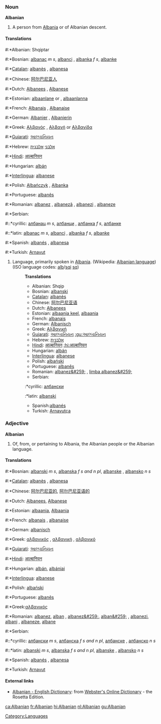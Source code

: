 ===Noun===
'''Albanian'''
#A person from [[Albania]] or of Albanian descent.

====Translations====
#:*Albanian:  Shqiptar
#:*Bosnian: [[albanac]] ''m s'', [[albanci]] {{m}} {{p}}, [[albanka]] ''f s'', [[albanke]] {{f}} {{p}}
#:*[[Catalan]]: [[albanès]] {{m}}, [[albanesa]] {{f}}
#:*Chinese: [[阿尔巴尼亚人]]
#:*Dutch:  [[Albanees]] {{m}}, [[Albanese]] {{f}}
#:*Estonian: [[albaanlane]] {{m}} or {{f}}, [[albaanlanna]] {{f}}
#:*French: [[Albanais]] {{m}}, [[Albanaise]] {{f}}
#:*German: [[Albanier]] {{m}}, [[Albanierin]] {{f}}
#:*Greek: [[Αλβανός]] {{m}}, [[Αλβανή]] or [[Αλβανίδα]] {{f}}
#:*[[Gujarati]]: [[આલ્બાનિયન]]
#:*Hebrew: [[אלבני]] {{m}} [[אלבנית]] {{f}}
#:*[[Hindi]]: [[आल्बानियन]]
#:*Hungarian: [[albán]]
#:*[[Interlingua]]: [[albanese]]
#:*Polish: [[Albańczyk]] {{m}}, [[Albanka]] {{f}}
#:*Portuguese: [[albanês]]
#:*Romanian: [[albanez]] {{m}}, [[albanezã]] {{f}}, [[albanezi]] {{m}} {{p}}, [[albaneze]] {{f}} {{p}}
#:*Serbian:
#::*cyrillic: [[албанац]] ''m s'', [[албанци]] {{m}} {{p}}, [[албанка]] ''f s'', [[албанке]] {{f}} {{p}}
#::*latin: [[albanac]] ''m s'', [[albanci]] {{m}} {{p}}, [[albanka]] ''f s'', [[albanke]] {{f}} {{p}}
#:*Spanish: [[albanés]] {{m}}, [[albanesa]] {{f}}
#:*Turkish: [[Arnavut]]
#Language, primarily spoken in [[Albania]]. (Wikipedia: [[w:Albanian language|Albanian language]]) (ISO language codes: [[alb]]/[[sqi]]   [[sq]])
#:'''Translations'''
#:*Albanian:  Shqip
#:*Bosnian: [[albanski]] {{m}}
#:*[[Catalan]]: [[albanès]]
#:*Chinese: [[阿尔巴尼亚语]]
#:*Dutch: [[Albanees]]
#:*Estonian: [[albaania keel]], [[albaania]]
#:*French: [[albanais]] {{m}}
#:*German: [[Albanisch]]
#:*Greek: [[Αλβανική]]
#:*[[Gujarati]]: [[આલ્બાનિયન]] [[:gu:આલ્બાનિયન]]
#:*Hebrew: [[אלבנית]]
#:*[[Hindi]]: [[आल्बानियन]] [[:hi:आल्बानियन]]
#:*Hungarian: [[albán]]
#:*[[Interlingua]]: [[albanese]]
#:*Polish: [[albański]]
#:*Portuguese: [[albanês]]
#:*Romanian: [[albanez&#259;]] {{f}}, [[limba albanez&#259;]]
#:*Serbian:
#::*cyrillic: [[албански]] {{m}}
#::*latin: [[albanski]] {{m}}
#:*Spanish:[[albanés]]
#:*Turkish: [[Arnavutça]]

===Adjective===
'''Albanian'''

#Of, from, or pertaining to Albania, the Albanian people or the Albanian language.

====Translations====
#:*Bosnian: [[albanski]] ''m s'', [[albanska]] ''f s and n pl'', [[albanske]] {{f}} {{p}}, [[albansko]] ''n s''
#:*[[Catalan]]: [[albanès]] {{m}}, [[albanesa]] {{f}}
#:*Chinese: [[阿尔巴尼亚的]], [[阿尔巴尼亚语的]]
#:*Dutch: [[Albanees]], [[Albanese]]
#:*Estonian: [[albaania]], [[Albaania]]
#:*French: [[albanais]] {{m}}, [[albanaise]] {{f}}
#:*German: [[albanisch]]
#:*Greek: [[αλβανικός]] {{m}}, [[αλβανική]] {{f}}, [[αλβανικό]] {{n}}
#:*[[Gujarati]]: [[આલ્બાનિયન]]
#:*[[Hindi]]: [[आल्बानियन]]
#:*Hungarian: [[albán]], [[albániai]]
#:*[[Interlingua]]: [[albanese]]
#:*Polish: [[albański]]
#:*Portuguese: [[albanês]]
#:*Greek:[[αλβανικός]]
#:*Romanian: [[albanez]], [[alban]] {{m}}, [[albanez&#259;]], [[alban&#259;]] {{f}}, [[albanezi]], [[albani]] {{m}} {{p}}, [[albaneze]], [[albane]] {{f}} {{p}}
#:*Serbian:
#::*cyrillic: [[албански]] ''m s'', [[албанска]] ''f s and n pl'', [[албанске]] {{f}} {{p}}, [[албанско]] ''n s''
#::*latin: [[albanski]] ''m s'', [[albanska]] ''f s and n pl'', [[albanske]] {{f}} {{p}}, [[albansko]] ''n s''
#:*Spanish: [[albanés]] {{m}}, [[albanesa]] {{f}}
#:*Turkish: [[Arnavut]]

====External links====
{{Interwiktionary|code=sq}}
*[http://www.websters-online-dictionary.org/definition/Albanian-english/ Albanian - English Dictionary]: from [http://www.websters-online-dictionary.org Webster's Online Dictionary] - the Rosetta Edition.

[[ca:Albanian]]
[[fr:Albanian]]
[[hi:Albanian]]
[[nl:Albanian]]
[[gu:Albanian]]
[[Category:Languages]]